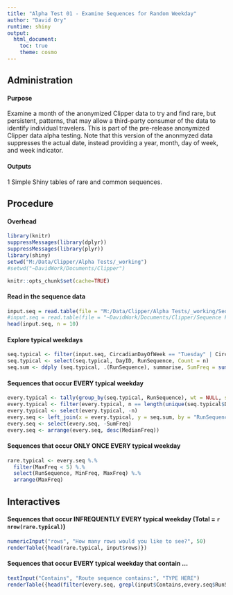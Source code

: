 ```yaml
---
title: "Alpha Test 01 - Examine Sequences for Random Weekday"
author: "David Ory"
runtime: shiny
output:
  html_document:
    toc: true
    theme: cosmo
---
```


## Administration

#### Purpose
Examine a month of the anonymized Clipper data to try and find rare, but persistent, patterns, that may allow a third-party consumer of the data to identify individual travelers.  This is part of the pre-release anonymized Clipper data alpha testing. Note that this version of the anonmyzed data suppresses the actual date, instead providing a year, month, day of week, and week indicator.

#### Outputs
1 Simple Shiny tables of rare and common sequences.

## Procedure

#### Overhead
```r
library(knitr)
suppressMessages(library(dplyr))
suppressMessages(library(plyr))
library(shiny)
setwd("M:/Data/Clipper/Alpha Tests/_working")
#setwd("~DavidWork/Documents/Clipper")
```

```r
knitr::opts_chunk$set(cache=TRUE)
```

#### Read in the sequence data
```r
input.seq = read.table(file = "M:/Data/Clipper/Alpha Tests/_working/Sequence Frequencies for Random Weekday.csv", header = TRUE, sep = ",", stringsAsFactors = FALSE)
#input.seq = read.table(file = "~DavidWork/Documents/Clipper/Sequence Frequencies by Date.csv", header = TRUE, sep = ",", stringsAsFactors = FALSE)
head(input.seq, n = 10)
```

#### Explore typical weekdays
```r
seq.typical <- filter(input.seq, CircadianDayOfWeek == "Tuesday" | CircadianDayOfWeek == "Wednesday" |CircadianDayOfWeek == "Thursday")
seq.typical <- select(seq.typical, DayID, RunSequence, Count = n)
seq.sum <- ddply (seq.typical, .(RunSequence), summarise, SumFreq = sum(Count), MedianFreq = median(Count), MinFreq = min(Count), MaxFreq = max(Count))
```

#### Sequences that occur EVERY typical weekday
```r
every.typical <- tally(group_by(seq.typical, RunSequence), wt = NULL, sort = TRUE)
every.typical <- filter(every.typical, n == length(unique(seq.typical$DayID)))
every.typical <- select(every.typical, -n)
every.seq <- left_join(x = every.typical, y = seq.sum, by = "RunSequence")
every.seq <- select(every.seq, -SumFreq)
every.seq <- arrange(every.seq, desc(MedianFreq))
```

#### Sequences that occur ONLY ONCE EVERY typical weekday
```r
rare.typical <- every.seq %.%
  filter(MaxFreq < 5) %.%
  select(RunSequence, MinFreq, MaxFreq) %.%
  arrange(MaxFreq)
```

## Interactives

#### Sequences that occur INFREQUENTLY EVERY typical weekday (Total = `r nrow(rare.typical) `)
```r
numericInput("rows", "How many rows would you like to see?", 50)
renderTable({head(rare.typical, input$rows)})
```

#### Sequences that occur EVERY typical weekday that contain ...
```r
textInput("Contains", "Route sequence contains:", "TYPE HERE")
renderTable({head(filter(every.seq, grepl(input$Contains,every.seq$RunSequence)), 50)})
```

